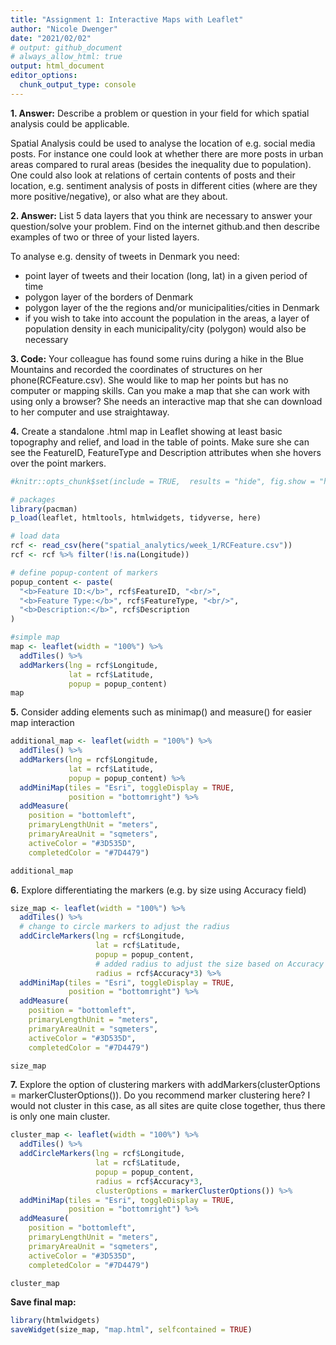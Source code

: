 ```yaml
---
title: "Assignment 1: Interactive Maps with Leaflet"
author: "Nicole Dwenger"
date: "2021/02/02"
# output: github_document
# always_allow_html: true
output: html_document
editor_options: 
  chunk_output_type: console
---
```


**1. Answer:** Describe a problem or question in your field for which spatial analysis could be applicable.

Spatial Analysis could be used to analyse the location of e.g. social media posts. For instance one could look at whether there are more posts in urban areas compared to rural areas (besides the inequality due to population). One could also look at relations of certain contents of posts and their location, e.g. sentiment analysis of posts in different cities (where are they more positive/negative), or also what are they about.

**2. Answer:** 
List 5 data layers that you think are necessary to answer your question/solve your problem. Find on the internet github.and then describe examples of two or three of your listed layers.

To analyse e.g. density of tweets in Denmark you need:

- point layer of tweets and their location (long, lat) in a given period of time
- polygon layer of the borders of Denmark
- polygon layer of the the regions and/or municipalities/cities in Denmark
- if you wish to take into account the population in the areas, a layer of population density in each municipality/city (polygon) would also be necessary


**3. Code:** Your colleague has found some ruins during a hike in the Blue Mountains and recorded the coordinates of structures on her phone(RCFeature.csv). She would like to map her points but has no computer or mapping skills. Can you make a map that she can work with using only a browser? She needs an interactive map that she can download to her computer and use straightaway.

**4.** Create a standalone .html map in Leaflet showing at least basic topography and relief, and load in the table of points. Make sure she can see the FeatureID, FeatureType and Description attributes when she hovers over the point markers. 

```r
#knitr::opts_chunk$set(include = TRUE,  results = "hide", fig.show = "hide")
```

```r
# packages
library(pacman)
p_load(leaflet, htmltools, htmlwidgets, tidyverse, here)

# load data
rcf <- read_csv(here("spatial_analytics/week_1/RCFeature.csv"))
rcf <- rcf %>% filter(!is.na(Longitude))

```

```r

# define popup-content of markers
popup_content <- paste(
  "<b>Feature ID:</b>", rcf$FeatureID, "<br/>",
  "<b>Feature Type:</b>", rcf$FeatureType, "<br/>",
  "<b>Description:</b>", rcf$Description
)

#simple map
map <- leaflet(width = "100%") %>% 
  addTiles() %>% 
  addMarkers(lng = rcf$Longitude, 
             lat = rcf$Latitude,
             popup = popup_content)
map
```


**5.** Consider adding elements such as minimap() and measure() for easier map interaction
```r
additional_map <- leaflet(width = "100%") %>% 
  addTiles() %>% 
  addMarkers(lng = rcf$Longitude, 
             lat = rcf$Latitude,
             popup = popup_content) %>%
  addMiniMap(tiles = "Esri", toggleDisplay = TRUE,
             position = "bottomright") %>%
  addMeasure(
    position = "bottomleft",
    primaryLengthUnit = "meters",
    primaryAreaUnit = "sqmeters",
    activeColor = "#3D535D",
    completedColor = "#7D4479") 

additional_map
```


**6.** Explore differentiating the markers (e.g. by size using Accuracy field)
```r
size_map <- leaflet(width = "100%") %>% 
  addTiles() %>% 
  # change to circle markers to adjust the radius
  addCircleMarkers(lng = rcf$Longitude, 
                   lat = rcf$Latitude,
                   popup = popup_content,
                   # added radius to adjust the size based on Accuracy
                   radius = rcf$Accuracy*3) %>%
  addMiniMap(tiles = "Esri", toggleDisplay = TRUE,
             position = "bottomright") %>%
  addMeasure(
    position = "bottomleft",
    primaryLengthUnit = "meters",
    primaryAreaUnit = "sqmeters",
    activeColor = "#3D535D",
    completedColor = "#7D4479") 

size_map

```

**7.** Explore the option of clustering markers with addMarkers(clusterOptions = markerClusterOptions()). Do you recommend marker clustering here?
I would not cluster in this case, as all sites are quite close together, thus there is only one main cluster. 
```r
cluster_map <- leaflet(width = "100%") %>% 
  addTiles() %>% 
  addCircleMarkers(lng = rcf$Longitude, 
                   lat = rcf$Latitude,
                   popup = popup_content,
                   radius = rcf$Accuracy*3,
                   clusterOptions = markerClusterOptions()) %>%
  addMiniMap(tiles = "Esri", toggleDisplay = TRUE,
             position = "bottomright") %>%
  addMeasure(
    position = "bottomleft",
    primaryLengthUnit = "meters",
    primaryAreaUnit = "sqmeters",
    activeColor = "#3D535D",
    completedColor = "#7D4479") 

cluster_map
```

**Save final map:**
```r
library(htmlwidgets)
saveWidget(size_map, "map.html", selfcontained = TRUE)
```


